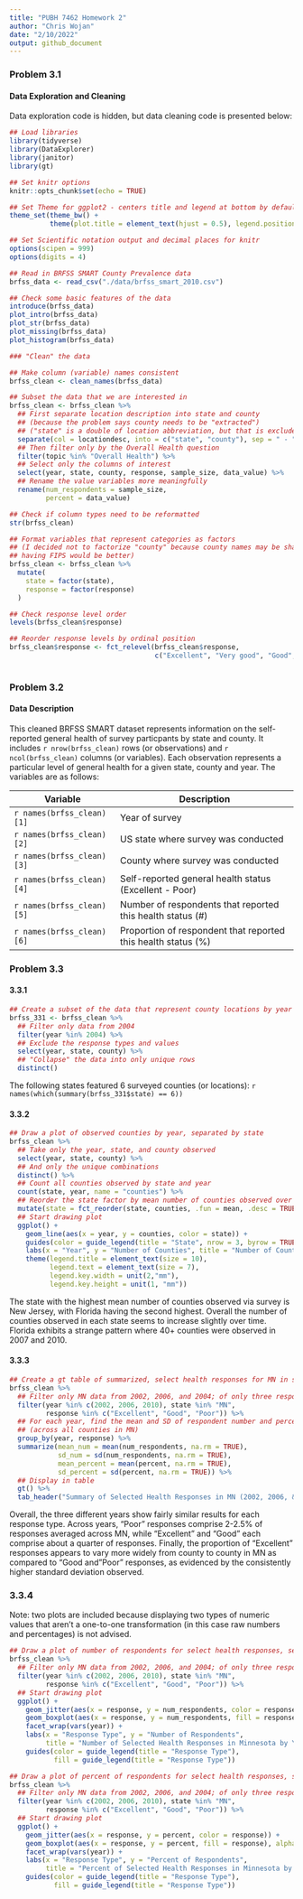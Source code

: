 ```yaml
---
title: "PUBH 7462 Homework 2"
author: "Chris Wojan"
date: "2/10/2022"
output: github_document
---
```


### Problem 3.1
#### Data Exploration and Cleaning

Data exploration code is hidden, but data cleaning code is presented below:

```r

## Load libraries
library(tidyverse)
library(DataExplorer)
library(janitor)
library(gt)

## Set knitr options
knitr::opts_chunk$set(echo = TRUE)

## Set Theme for ggplot2 - centers title and legend at bottom by default
theme_set(theme_bw() + 
          theme(plot.title = element_text(hjust = 0.5), legend.position = "bottom"))

## Set Scientific notation output and decimal places for knitr
options(scipen = 999)
options(digits = 4)
```

```r

## Read in BRFSS SMART County Prevalence data
brfss_data <- read_csv("./data/brfss_smart_2010.csv")

## Check some basic features of the data
introduce(brfss_data)
plot_intro(brfss_data)
plot_str(brfss_data)
plot_missing(brfss_data)
plot_histogram(brfss_data)

```

```r

### "Clean" the data

## Make column (variable) names consistent
brfss_clean <- clean_names(brfss_data) 

## Subset the data that we are interested in
brfss_clean <- brfss_clean %>%
  ## First separate location description into state and county
  ## (because the problem says county needs to be "extracted")
  ## ("state" is a double of location abbreviation, but that is excluded later)
  separate(col = locationdesc, into = c("state", "county"), sep = " - ") %>% 
  ## Then filter only by the Overall Health question
  filter(topic %in% "Overall Health") %>%
  ## Select only the columns of interest
  select(year, state, county, response, sample_size, data_value) %>%
  ## Rename the value variables more meaningfully
  rename(num_respondents = sample_size,
         percent = data_value)

## Check if column types need to be reformatted
str(brfss_clean)

## Format variables that represent categories as factors
## (I decided not to factorize "county" because county names may be shared across states,
## having FIPS would be better)
brfss_clean <- brfss_clean %>%
  mutate(
    state = factor(state),
    response = factor(response)
  )

## Check response level order
levels(brfss_clean$response)

## Reorder response levels by ordinal position
brfss_clean$response <- fct_relevel(brfss_clean$response, 
                                    c("Excellent", "Very good", "Good", "Fair", "Poor"))
  
```

### Problem 3.2
#### Data Description

This cleaned BRFSS SMART dataset represents information on the self-reported general health of survey particpants by state and county. It includes `r nrow(brfss_clean)` rows (or observations) and `r ncol(brfss_clean)` columns (or variables). Each observation represents a particular level of general health for a given state, county and year. The variables are as follows:

Variable                  | Description  
------------------------- | ------------------------------------------  
`r names(brfss_clean)[1]` | Year of survey
`r names(brfss_clean)[2]` | US state where survey was conducted
`r names(brfss_clean)[3]` | County where survey was conducted
`r names(brfss_clean)[4]` | Self-reported general health status (Excellent - Poor)
`r names(brfss_clean)[5]` | Number of respondents that reported this health status (#)
`r names(brfss_clean)[6]` | Proportion of respondent that reported this health status (%)

### Problem 3.3
#### 3.3.1

```r

## Create a subset of the data that represent county locations by year and state
brfss_331 <- brfss_clean %>%
  ## Filter only data from 2004
  filter(year %in% 2004) %>%
  ## Exclude the response types and values
  select(year, state, county) %>%
  ## "Collapse" the data into only unique rows
  distinct()

```

The following states featured 6 surveyed counties (or locations): `r names(which(summary(brfss_331$state) == 6))`

#### 3.3.2

```r

## Draw a plot of observed counties by year, separated by state
brfss_clean %>%
  ## Take only the year, state, and county observed
  select(year, state, county) %>% 
  ## And only the unique combinations
  distinct() %>%
  ## Count all counties observed by state and year
  count(state, year, name = "counties") %>%
  ## Reorder the state factor by mean number of counties observed over time
  mutate(state = fct_reorder(state, counties, .fun = mean, .desc = TRUE)) %>%
  ## Start drawing plot
  ggplot() +
    geom_line(aes(x = year, y = counties, color = state)) +
    guides(color = guide_legend(title = "State", nrow = 3, byrow = TRUE)) +
    labs(x = "Year", y = "Number of Counties", title = "Number of Counties Observed by Year") +
    theme(legend.title = element_text(size = 10),
          legend.text = element_text(size = 7),
          legend.key.width = unit(2,"mm"),
          legend.key.height = unit(1, "mm"))

```

The state with the highest mean number of counties observed via survey is New Jersey, with Florida having the second highest. Overall the number of counties observed in each state seems to increase slightly over time. Florida exhibits a strange pattern where 40+ counties were observed in 2007 and 2010.

#### 3.3.3

```r

## Create a gt table of summarized, select health responses for MN in select years
brfss_clean %>%
  ## Filter only MN data from 2002, 2006, and 2004; of only three response types
  filter(year %in% c(2002, 2006, 2010), state %in% "MN", 
         response %in% c("Excellent", "Good", "Poor")) %>%
  ## For each year, find the mean and SD of respondent number and percent for each response type
  ## (across all counties in MN)
  group_by(year, response) %>%
  summarize(mean_num = mean(num_respondents, na.rm = TRUE),
            sd_num = sd(num_respondents, na.rm = TRUE),
            mean_percent = mean(percent, na.rm = TRUE),
            sd_percent = sd(percent, na.rm = TRUE)) %>%
  ## Display in table
  gt() %>%
  tab_header("Summary of Selected Health Responses in MN (2002, 2006, & 2010)")

```
Overall, the three different years show fairly similar results for each response type. Across years, "Poor" responses comprise 2-2.5% of responses averaged across MN, while "Excellent" and "Good" each comprise about a quarter of responses. Finally, the proportion of "Excellent" responses appears to vary more widely from county to county in MN as compared to "Good and "Poor" responses, as evidenced by the consistently higher standard deviation observed.

### 3.3.4

Note: two plots are included because displaying two types of numeric values that aren't a one-to-one transformation (in this case raw numbers and percentages) is not advised.

```r

## Draw a plot of number of respondents for select health responses, select years, in MN
brfss_clean %>%
  ## Filter only MN data from 2002, 2006, and 2004; of only three response types
  filter(year %in% c(2002, 2006, 2010), state %in% "MN", 
         response %in% c("Excellent", "Good", "Poor")) %>%
  ## Start drawing plot
  ggplot() +
    geom_jitter(aes(x = response, y = num_respondents, color = response)) +
    geom_boxplot(aes(x = response, y = num_respondents, fill = response), alpha = 0.4) +
    facet_wrap(vars(year)) +
    labs(x = "Response Type", y = "Number of Respondents", 
         title = "Number of Selected Health Responses in Minnesota by Year") +
    guides(color = guide_legend(title = "Response Type"),
           fill = guide_legend(title = "Response Type"))

## Draw a plot of percent of respondents for select health responses, select years, in MN
brfss_clean %>%
  ## Filter only MN data from 2002, 2006, and 2004; of only three response types
  filter(year %in% c(2002, 2006, 2010), state %in% "MN", 
         response %in% c("Excellent", "Good", "Poor")) %>%
  ## Start drawing plot
  ggplot() +
    geom_jitter(aes(x = response, y = percent, color = response)) +
    geom_boxplot(aes(x = response, y = percent, fill = response), alpha = 0.4) +
    facet_wrap(vars(year)) +
    labs(x = "Response Type", y = "Percent of Respondents", 
         title = "Percent of Selected Health Responses in Minnesota by Year") +
    guides(color = guide_legend(title = "Response Type"),
           fill = guide_legend(title = "Response Type"))
  

```



